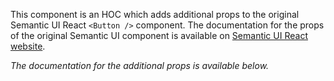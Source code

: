 This component is an HOC which adds additional props to the original Semantic UI React `<Button />` component. The documentation for the props of the original Semantic UI component is available on [Semantic UI React website](https://react.semantic-ui.com/elements/button/).

_The documentation for the additional props is available below._
